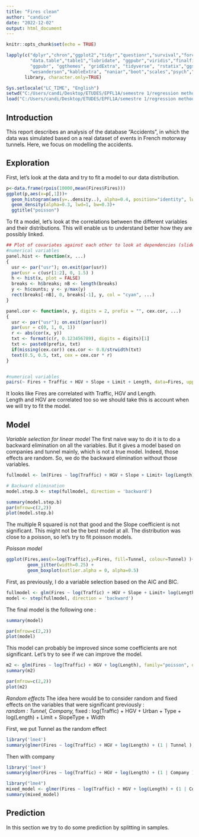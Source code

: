 ```yaml
---
title: "Fires clean"
author: "candice"
date: "2022-12-02"
output: html_document
---
```


```r
knitr::opts_chunk$set(echo = TRUE)
```

```r
lapply(c("dplyr","chron","ggplot2","tidyr","questionr","survival","forcats",
         "data.table","table1","lubridate", "ggpubr","viridis","finalfit",
         "ggpubr", "ggthemes", "gridExtra", "tidyverse", "rstatix","ggsci",
         "wesanderson","kableExtra", "naniar","boot","scales","psych","ggcorrplot","ggradar", "caret", "gam"), 
       library, character.only=TRUE)

Sys.setlocale("LC_TIME", "English")
setwd("C:/Users/candi/Desktop/ETUDES/EPFL1A/semestre 1/regression methods/project")
load("C:/Users/candi/Desktop/ETUDES/EPFL1A/semestre 1/regression methods/project/Fires.RData")
```

## Introduction
This report describes an analysis of the database "Accidents", in which the data was simulated based on a real dataset of events in French motorway tunnels. Here, we focus on modelling the accidents.


## Exploration 
First, let's look at the data and try to fit a model to our data distribution. 

```r
p<-data.frame(rpois(10000,mean(Fires$Fires)))
ggplot(p,aes(x=p[,1]))+
  geom_histogram(aes(y=..density..), alpha=0.4, position="identity", lwd=0.1)+
  geom_density(alpha=0.3, lwd=1, bw=0.3)+
  ggtitle("poisson")
```

To fit a model, let's look at the correlations between the different variables and their distributions. This will enable us to understand better how they are possibly linked. 

```r
## Plot of covariates against each other to look at dependencies (slide 55)
#numerical variables 
panel.hist <- function(x, ...)
{
  usr <- par("usr"); on.exit(par(usr))
  par(usr = c(usr[1:2], 0, 1.5) )
  h <- hist(x, plot = FALSE)
  breaks <- h$breaks; nB <- length(breaks)
  y <- h$counts; y <- y/max(y)
  rect(breaks[-nB], 0, breaks[-1], y, col = "cyan", ...)
}

panel.cor <- function(x, y, digits = 2, prefix = "", cex.cor, ...)
{
  usr <- par("usr"); on.exit(par(usr))
  par(usr = c(0, 1, 0, 1))
  r <- abs(cor(x, y))
  txt <- format(c(r, 0.123456789), digits = digits)[1]
  txt <- paste0(prefix, txt)
  if(missing(cex.cor)) cex.cor <- 0.8/strwidth(txt)
  text(0.5, 0.5, txt, cex = cex.cor * r)
}


#numerical variables
pairs(~ Fires + Traffic + HGV + Slope + Limit + Length, data=Fires, upper.panel = panel.cor, diag.panel = panel.hist)
```
It looks like Fires are correlated with Traffic, HGV and Length. \
Length and HGV are correlated too so we should take this is account when we will try to fit the model.


## Model 
*Variable selection for linear model*
The first naive way to do it is to do a backward elimination on all the variables. But it gives a model based on companies and tunnel mainly, which is not a true model. Indeed, those effects are random. So, we do the backward elimination without those variables. 

```r
fullmodel <- lm(Fires ~ log(Traffic) + HGV + Slope + Limit+ log(Length) + Direction + Urban + Type + Length + Traffic, data = Fires)

# Backward elimination
model.step.b <- step(fullmodel, direction = 'backward')

```
```r
summary(model.step.b)
par(mfrow=c(2,2)) 
plot(model.step.b)
```
The multiple R squared is not that good and the Slope coefficient is not significant. This might not be the best model at all. The distribution was close to a poisson, so let's try to fit poisson models.



*Poisson model*
```r
ggplot(Fires,aes(x=log(Traffic),y=Fires, fill=Tunnel, colour=Tunnel) )+
        geom_jitter(width=0.25) +
        geom_boxplot(outlier.alpha = 0, alpha=0.5) 
```

First, as previously, I do a variable selection based on the AIC and BIC. 
```r
fullmodel <- glm(Fires ~ log(Traffic) + HGV + Slope + Limit+ log(Length) + Direction + Urban + Type + Length + Traffic, family="poisson", data=Fires)
model <- step(fullmodel, direction = 'backward')
``` 

The final model is the following one : 
```r
summary(model)

par(mfrow=c(2,2)) 
plot(model)

```
This model can probably be improved since some coefficients are not significant. Let's try to see if we can improve the model. 

```r
m2 <- glm(Fires ~ log(Traffic) + HGV + log(Length), family="poisson", data=Fires)
summary(m2)

par(mfrow=c(2,2)) 
plot(m2)
``` 

*Random effects*
The idea here would be to consider random and fixed effects on the variables that were significant previously :\
  *random : Tunnel, Company, 
  *fixed : log(Traffic) + HGV + Urban + Type + log(Length) + Limit + SlopeType + Width\

First, we put Tunnel as the random effect
  
```r
library('lme4')
summary(glmer(Fires ~ log(Traffic) + HGV + log(Length) + (1 | Tunnel ), data = Fires, family=poisson))
``` 
Then with company
```r
library('lme4')
summary(glmer(Fires ~ log(Traffic) + HGV + log(Length) + (1 | Company ), data = Fires, family=poisson))
``` 


```r
library("lme4")
mixed_model <- glmer(Fires ~ log(Traffic) + HGV + log(Length) + (1 | Company) +(1| Tunnel), data = Fires, family=poisson)
summary(mixed_model)
``` 


## Prediction 
In this section we try to do some prediction by splitting in samples. 


